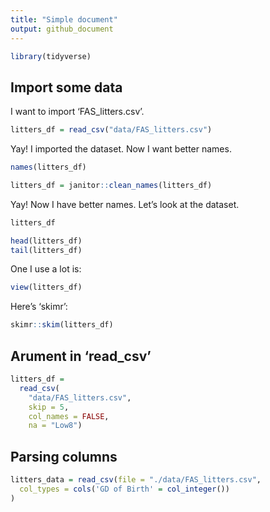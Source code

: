 ```yaml
---
title: "Simple document"
output: github_document
---
```


```r
library(tidyverse)
```

## Import some data

I want to import 'FAS_litters.csv'.

```r
litters_df = read_csv("data/FAS_litters.csv")
```

Yay! I imported the dataset. Now I want better names.

```r
names(litters_df)

litters_df = janitor::clean_names(litters_df)
```

Yay! Now I have better names. Let's look at the dataset.

```r
litters_df

head(litters_df)
tail(litters_df)
```

One I use a lot is:

```r
view(litters_df)
```

Here's 'skimr':

```r
skimr::skim(litters_df)
```


## Arument in 'read_csv'
```r
litters_df = 
  read_csv(
    "data/FAS_litters.csv",
    skip = 5,
    col_names = FALSE,
    na = "Low8")
```


## Parsing columns

```r
litters_data = read_csv(file = "./data/FAS_litters.csv",
  col_types = cols('GD of Birth' = col_integer())
)

```




